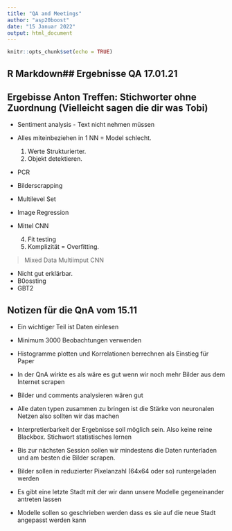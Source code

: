 ```yaml
---
title: "QA and Meetings"
author: "asp20boost"
date: "15 Januar 2022"
output: html_document
---
```


```r
knitr::opts_chunk$set(echo = TRUE)
```

## R Markdown## Ergebnisse QA 17.01.21


## Ergebisse Anton Treffen: Stichworter ohne Zuordnung (Vielleicht sagen die dir was Tobi)
- Sentiment analysis - Text nicht nehmen müssen
- Alles miteinbeziehen in 1 NN = Model schlecht. 
   1. Werte Strukturierter. 
   2. Objekt detektieren. 
- PCR

- Bilderscrapping
- Multilevel Set
- Image Regression
- Mittel CNN
   4. Fit testing 
   10. Komplizität = Overfitting. 

> Mixed Data Multiimput CNN

- Nicht gut erklärbar. 
- B0ossting 
- GBT2

## Notizen für die QnA vom 15.11

-   Ein wichtiger Teil ist Daten einlesen
-   Minimum 3000 Beobachtungen verwenden
-   Histogramme plotten und Korrelationen berrechnen als Einstieg für Paper
-   In der QnA wirkte es als wäre es gut wenn wir noch mehr Bilder aus dem Internet scrapen
-   Bilder und comments analysieren wären gut
-   Alle daten typen zusammen zu bringen ist die Stärke von neuronalen Netzen also sollten wir das machen
-   Interpretierbarkeit der Ergebnisse soll möglich sein. Also keine reine Blackbox. 
Stichwort statistisches lernen

-   Bis zur nächsten Session sollen wir mindestens die Daten runterladen und am besten die Bilder scrapen.
-   Bilder sollen in reduzierter Pixelanzahl (64x64 oder so) runtergeladen werden
-   Es gibt eine letzte Stadt mit der wir dann unsere Modelle gegeneinander antreten lassen
-   Modelle sollen so geschrieben werden dass es sie auf die neue Stadt angepasst werden kann